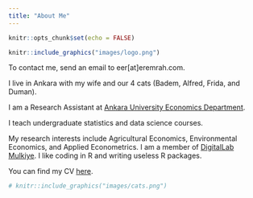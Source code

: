 ```yaml
---
title: "About Me"
---
```


```r
knitr::opts_chunk$set(echo = FALSE)
```

```r
knitr::include_graphics("images/logo.png")
```

To contact me, send an email to eer[at]eremrah.com. 

I live in Ankara with my wife and our 4 cats (Badem, Alfred, Frida, and Duman).

I am a Research Assistant at [Ankara University Economics Department](http://www.politics.ankara.edu.tr/iktisat/).

I teach undergraduate statistics and data science courses. 

My research interests include Agricultural Economics, Environmental Economics, and Applied Econometrics. I am a member of [DigitalLab Mulkiye](https://www.dlabmulkiye-en.org/). I like coding in R and writing useless R packages.

You can find my CV [here](). 



```r
# knitr::include_graphics("images/cats.png")
```
